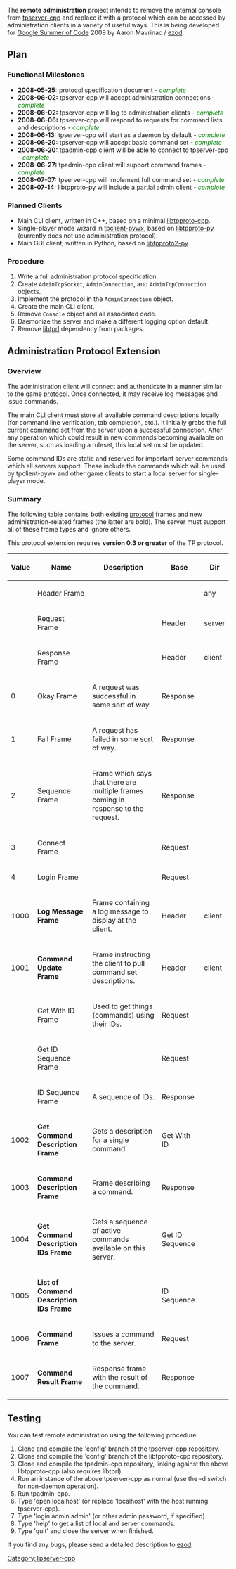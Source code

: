 The '''remote administration''' project intends to remove the internal console from [[tpserver-cpp]] and replace it with a protocol which can be accessed by administration clients in a variety of useful ways. This is being developed for [[Google Summer of Code]] 2008 by Aaron Mavrinac / [[User:Ezod|ezod]]. 

== Plan ==

=== Functional Milestones ===

* '''2008-05-25:''' protocol specification document - <font color="green">''complete''</font>
* '''2008-06-02:''' tpserver-cpp will accept administration connections - <font color="green">''complete''</font>
* '''2008-06-02:''' tpserver-cpp will log to administration clients - <font color="green">''complete''</font>
* '''2008-06-06:''' tpserver-cpp will respond to requests for command lists and descriptions - <font color="green">''complete''</font>
* '''2008-06-13:''' tpserver-cpp will start as a daemon by default - <font color="green">''complete''</font>
* '''2008-06-20:''' tpserver-cpp will accept basic command set - <font color="green">''complete''</font>
* '''2008-06-20:''' tpadmin-cpp client will be able to connect to tpserver-cpp - <font color="green">''complete''</font>
* '''2008-06-27:''' tpadmin-cpp client will support command frames - <font color="green">''complete''</font>
* '''2008-07-07:''' tpserver-cpp will implement full command set - <font color="green">''complete''</font>
* '''2008-07-14:''' libtpproto-py will include a partial admin client - <font color="green">''complete''</font>

=== Planned Clients ===

* Main CLI client, written in C++, based on a minimal [[libtpproto-cpp]].
* Single-player mode wizard in [[tpclient-pywx]], based on [[libtpproto-py]] (currently does not use administration protocol).
* Main GUI client, written in Python, based on [[libtpproto2-py]].

=== Procedure ===

# Write a full administration protocol specification.
# Create <code>AdminTcpSocket</code>, <code>AdminConnection</code>, and <code>AdminTcpConnection</code> objects.
# Implement the protocol in the <code>AdminConnection</code> object.
# Create the main CLI client.
# Remove <code>Console</code> object and all associated code.
# Daemonize the server and make a different logging option default.
# Remove [[libtprl]] dependency from packages.

== Administration Protocol Extension ==

=== Overview ===

The administration client will connect and authenticate in a manner similar to the game [[protocol]]. Once connected, it may receive log messages and  issue commands.

The main CLI client must store all available command descriptions locally (for command line verification, tab completion, etc.). It initially grabs the full current command set from the server upon a successful connection. After any operation which could result in new commands becoming available on the server, such as loading a ruleset, this local set must be updated.

Some command IDs are static and reserved for important server commands which all servers support. These include the commands which will be used by tpclient-pywx and other game clients to start a local server for single-player mode.

=== Summary ===

The following table contains both existing [[protocol]] frames and new administration-related frames (the latter are bold). The server must support all of these frame types and ignore others.

This protocol extension requires '''version 0.3 or greater''' of the TP protocol.

{| border="1" cellpadding="2"
|-----
! Value || Name || Description || Base || Dir
|-----
| || Header Frame || || || any
|-----
| || Request Frame || || Header || server
|-----
| || Response Frame || || Header || client
|-----
| 0 || Okay Frame || A request was successful in some sort of way. || Response || 
|-----
| 1 || Fail Frame || A request has failed in some sort of way. || Response ||
|-----
| 2 || Sequence Frame || Frame which says that there are multiple frames coming in response to the request. || Response ||
|-----
| 3 || Connect Frame || || Request ||
|-----
| 4 || Login Frame || || Request ||
|-----
| 1000 || '''Log Message Frame''' || Frame containing a log message to display at the client. || Header || client
|-----
| 1001 || '''Command Update Frame''' || Frame instructing the client to pull command set descriptions. || Header || client
|-----
| || Get With ID Frame || Used to get things (commands) using their IDs. || Request ||
|-----
| || Get ID Sequence Frame || || Request ||
|-----
| || ID Sequence Frame || A sequence of IDs. || Response ||
|-----
| 1002 || '''Get Command Description Frame''' || Gets a description for a single command. || Get With ID ||
|-----
| 1003 || '''Command Description Frame''' || Frame describing a command. || Response || 
|-----
| 1004 || '''Get Command Description IDs Frame''' || Gets a sequence of active commands available on this server. || Get ID Sequence ||
|-----
| 1005 || '''List of Command Description IDs Frame''' || || ID Sequence ||
|-----
| 1006 || '''Command Frame''' || Issues a command to the server. || Request || 
|-----
| 1007 || '''Command Result Frame''' || Response frame with the result of the command. || Response || 
|}

== Testing ==

You can test remote administration using the following procedure:

# Clone and compile the 'config' branch of the tpserver-cpp repository.
# Clone and compile the 'config' branch of the libtpproto-cpp repository.
# Clone and compile the tpadmin-cpp repository, linking against the above libtpproto-cpp (also requires libtprl).
# Run an instance of the above tpserver-cpp as normal (use the -d switch for non-daemon operation).
# Run tpadmin-cpp.
# Type 'open localhost' (or replace 'localhost' with the host running tpserver-cpp).
# Type 'login admin admin' (or other admin password, if specified).
# Type 'help' to get a list of local and server commands.
# Type 'quit' and close the server when finished.

If you find any bugs, please send a detailed description to [[User:Ezod|ezod]].

[[Category:Tpserver-cpp]]